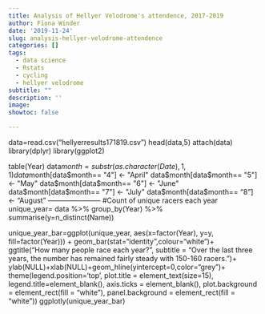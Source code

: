 ```yaml
---
title: Analysis of Hellyer Velodrome's attendence, 2017-2019
author: Fiona Winder
date: '2019-11-24'
slug: analysis-hellyer-velodrome-attendence
categories: []
tags:
  - data science
  - Rstats
  - cycling
  - hellyer velodrome
subtitle: ""
description: ''
image: 
showtoc: false

---
```


data=read.csv("hellyerresults171819.csv")
head(data,5)
attach(data)
library(dplyr)
library(ggplot2)

table(Year)
data$month=substr(as.character(Date), 1,1)
data$month[data$month== "4"] <- "April"
data$month[data$month== "5"] <- "May"
data$month[data$month== "6"] <- "June"
data$month[data$month== "7"] <- "July"
data$month[data$month== "8"] <- "August"
-----------------------
#Count of unique racers each year
unique_year= data %>% group_by(Year) %>% summarise(y=n_distinct(Name))

unique_year_bar=ggplot(unique_year, aes(x=factor(Year), y=y, fill=factor(Year))) + 
	geom_bar(stat="identity",colour="white")+  
	ggtitle("How many people race each year?", subtitle = "Over the last three years, the number has remained fairly steady with 150-160 racers.")+
	ylab(NULL)+xlab(NULL)+geom_hline(yintercept=0,color="grey")+ 
	theme(legend.position='top', plot.title = element_text(size=15),
	legend.title=element_blank(), axis.ticks = element_blank(), 
	plot.background = element_rect(fill = "white"), panel.background = element_rect(fill = "white"))
ggplotly(unique_year_bar)


